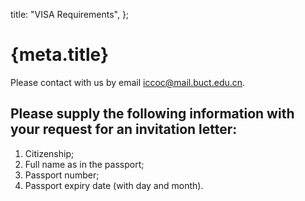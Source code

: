 
  title: "VISA Requirements",
};

<Head>
  <title>{`${meta.title} - ICCOC2023`}</title>
</Head>

# {meta.title}

Please contact with us by email iccoc@mail.buct.edu.cn.

## Please supply the following information with your request for an invitation letter:

1. Citizenship;
2. Full name as in the passport;
3. Passport number;
4. Passport expiry date (with day and month).
